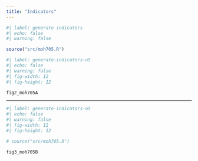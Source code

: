```yaml
---
title: "Indicators"
---
```


```r
#| label: generate-indicators
#| echo: false
#| warning: false

source("src/moh705.R")
```

```r
#| label: generate-indicators-u5
#| echo: false
#| warning: false
#| fig-width: 12
#| fig-height: 12

fig2_moh705A
```
------------------------------------------------------------------------

```r
#| label: generate-indicators-o5
#| echo: false
#| warning: false
#| fig-width: 12
#| fig-height: 12

# source("src/moh705.R")

fig3_moh705B
```


